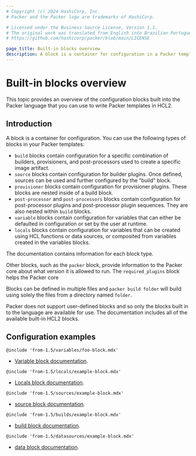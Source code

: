 ```yaml
---
# Copyright (c) 2024 HashiCorp, Inc.
# Packer and the Packer logo are trademarks of HashiCorp.

# Licensed under the Business Source License, Version 1.1.
# The original work was translated from English into Brazilian Portuguese.
# https://github.com/hashicorp/packer/blob/main/LICENSE

page_title: Built-in blocks overview
description: A block is a container for configuration in a Packer template. Learn about the types of configration blocks built into HCL for Packer.
---
```


# Built-in blocks overview

This topic provides an overview of the configuration blocks built into the Packer language that you can use to write Packer templates in HCL2.

## Introduction

A block is a container for configuration. You can use the following types of blocks in your Packer templates:

- `build` blocks contain configuration for a specific combination of builders,
  provisioners, and post-processors used to create a specific image artifact.
- `source` blocks contain configuration for builder plugins. Once defined,
  sources can be used and further configured by the "build" block.
- `provisioner` blocks contain configuration for provisioner plugins. These
  blocks are nested inside of a build block.
- `post-processor` and `post-processors` blocks contain configuration for
  post-processor plugins and post-processor plugin sequences. They are also
  nested within `build` blocks.
- `variable` blocks contain configuration for variables that can either be
  defaulted in configuration or set by the user at runtime.
- `locals` blocks contain configuration for variables that can be created using
  HCL functions or data sources, or composited from variables created in the
  variables blocks.

The documentation contains information for each block type.

Other blocks, such as the `packer` block, provide information to the Packer core
about what version it is allowed to run. The `required_plugins` block helps the
Packer core

Blocks can be defined in multiple files and `packer build folder` will build
using solely the files from a directory named `folder`.

Packer does not support user-defined blocks and so only the blocks built in to
the language are available for use. The documentation includes all of the available built-in HCL2 blocks.

## Configuration examples

`@include 'from-1.5/variables/foo-block.mdx'`

- [Variable block documentation](/packer/docs/templates/hcl_templates/blocks/variable).

`@include 'from-1.5/locals/example-block.mdx'`

- [Locals block documentation](/packer/docs/templates/hcl_templates/blocks/locals).

`@include 'from-1.5/sources/example-block.mdx'`

- [source block documentation](/packer/docs/templates/hcl_templates/blocks/source).

`@include 'from-1.5/builds/example-block.mdx'`

- [build block documentation](/packer/docs/templates/hcl_templates/blocks/build).

`@include 'from-1.5/datasources/example-block.mdx'`

- [data block documentation](/packer/docs/templates/hcl_templates/blocks/data).
